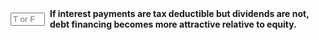 ::: {.question-block}

<form onsubmit="event.preventDefault(); checkAnswerBox('module8_tf_q83','T')" style="display: flex; align-items: center; gap: 8px;">
  <input type="text" id="module8_tf_q83" name="module8_tf_q83" maxlength="1" placeholder="T or F" style="width: 55px;" data-correct-answer="T" /> 
  <label for="module8_tf_q83"><strong>If interest payments are tax deductible but dividends are not, debt financing becomes more attractive relative to equity.</strong></label>
</form>

<div id="feedback-module8_tf_q83" class="feedback" data-status="" style="display:none;">
TRUE. This asymmetry in tax treatment creates a benefit for using debt.
</div>

:::
